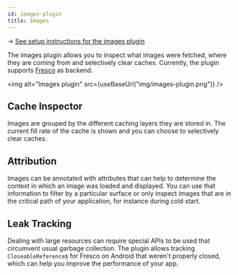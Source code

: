 ```yaml
---
id: images-plugin
title: Images
---
```


→ [See setup instructions for the images plugin](../setup/images-plugin.mdx)

The images plugin allows you to inspect what images were fetched, where they are
coming from and selectively clear caches. Currently, the plugin supports
[Fresco](https://github.com/facebook/fresco/) as backend.

<img alt="Images plugin" src={useBaseUrl("img/images-plugin.png")} />

## Cache Inspector

Images are grouped by the different caching layers they are stored in. The current
fill rate of the cache is shown and you can choose to selectively clear caches.


## Attribution

Images can be annotated with attributes that can help to determine the context in
which an image was loaded and displayed. You can use that information to filter
by a particular surface or only inspect images that are in the critical path
of your application, for instance during cold start.

## Leak Tracking

Dealing with large resources can require special APIs to be used that circumvent
usual garbage collection. The plugin allows tracking `CloseableReference`s for
Fresco on Android that weren't properly closed, which can help you improve
the performance of your app.
